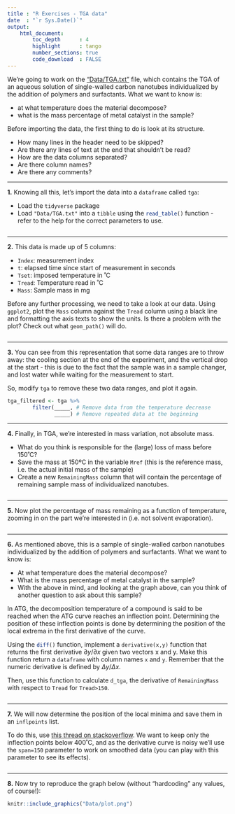 ```yaml
---
title : "R Exercises - TGA data"
date  : "`r Sys.Date()`"
output: 
    html_document:
        toc_depth      : 4
        highlight      : tango
        number_sections: true
        code_download  : FALSE
---
```


We're going to work on the <a href="Data/TGA.txt" download target="_blank">"Data/TGA.txt"</a> file, which contains the TGA of an aqueous solution of single-walled carbon nanotubes individualized by the addition of polymers and surfactants. What we want to know is:

- at what temperature does the material decompose?
- what is the mass percentage of metal catalyst in the sample?

Before importing the data, the first thing to do is look at its structure.

- How many lines in the header need to be skipped?
- Are there any lines of text at the end that shouldn't be read?
- How are the data columns separated?
- Are there column names?
- Are there any comments?

--- 

**1.** Knowing all this, let's import the data into a `dataframe` called `tga`:

- Load the `tidyverse` package
- Load `"Data/TGA.txt"` into a `tibble` using the `read_table()`{.R} function - refer to the help for the correct parameters to use.

```r

```

--- 

**2.** This data is made up of 5 columns:

- `Index`: measurement index
- `t`: elapsed time since start of measurement in seconds
- `Tset`: imposed temperature in ˚C
- `Tread`: Temperature read in ˚C
- `Mass`: Sample mass in mg

Before any further processing, we need to take a look at our data. Using `ggplot2`, plot the `Mass` column against the `Tread` column using a black line and formatting the axis texts to show the units. Is there a problem with the plot? Check out what `geom_path()` will do.

```r

```

--- 

**3.** You can see from this representation that some data ranges are to throw away: the cooling section at the end of the experiment, and the vertical drop at the start - this is due to the fact that the sample was in a sample changer, and lost water while waiting for the measurement to start.

So, modify `tga` to remove these two data ranges, and plot it again.

```r
tga_filtered <- tga %>% 
        filter(_____, # Remove data from the temperature decrease
               _____) # Remove repeated data at the beginning
```

--- 

**4.** Finally, in TGA, we're interested in mass variation, not absolute mass.

- What do you think is responsible for the (large) loss of mass before 150˚C?
- Save the mass at 150ºC in the variable `Mref` (this is the reference mass, i.e. the actual initial mass of the sample)
- Create a new `RemainingMass` column that will contain the percentage of remaining sample mass of individualized nanotubes.

```r

```

--- 

**5.** Now plot the percentage of mass remaining as a function of temperature, zooming in on the part we're interested in (i.e. not solvent evaporation).

```r

```

--- 

**6.** As mentioned above, this is a sample of single-walled carbon nanotubes individualized by the addition of polymers and surfactants. What we want to know is:

- At what temperature does the material decompose?
- What is the mass percentage of metal catalyst in the sample?
- With the above in mind, and looking at the graph above, can you think of another question to ask about this sample?

In ATG, the decomposition temperature of a compound is said to be reached when the ATG curve reaches an inflection point. Determining the position of these inflection points is done by determining the position of the local extrema in the first derivative of the curve.

Using the `diff()`{.R} function, implement a `derivative(x,y)` function that returns the first derivative $\partial y/\partial x$ given two vectors x and y. Make this function return a `dataframe` with column names `x` and `y`. Remember that the numeric derivative is defined by $\Delta y / \Delta x$.

Then, use this function to calculate `d_tga`, the derivative of `RemainingMass` with respect to `Tread` for `Tread>150`.

```r

```

--- 

**7.** We will now determine the position of the local minima and save them in an `inflpoints` list.

To do this, use [this thread on stackoverflow](https://stackoverflow.com/a/55342945). We want to keep only the inflection points below 400˚C, and as the derivative curve is noisy we'll use the `span=150` parameter to work on smoothed data (you can play with this parameter to see its effects).

```r

```

--- 

**8.** Now try to reproduce the graph below (without "hardcoding" any values, of course!):

```r
knitr::include_graphics("Data/plot.png")
```


```r

```

